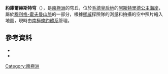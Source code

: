 {{coord|71|52|S|6|42|E|source:GNIS|display=title}}

'''約庫爾赫斯特穹'''（{{lang-nn|Jøkulhest}}），是[[南極洲|南極洲]]的穹丘，位於[[毛德皇后地|毛德皇后地]]的[[阿斯特里德公主海岸|阿斯特里德公主海岸]]，屬於[[穆利格-霍夫曼山脈|穆利格-霍夫曼山脈]]的一部分，根據[[挪威|挪威]]探險隊的測量和拍攝的空中照片繪入地圖，現時由[[南極條約體系|南極條約體系]]管理。

==參考資料==
*{{cite gnis | type = antarid | id = 7623| name = Jøkulhest Dome | accessdate = 2012-07-30}}
*{{usgs-gazetteer|id=7623|name=Jøkulhest Dome}}

{{Antarctica-geo-stub}}
[[Category:南極洲|Category:南極洲]]